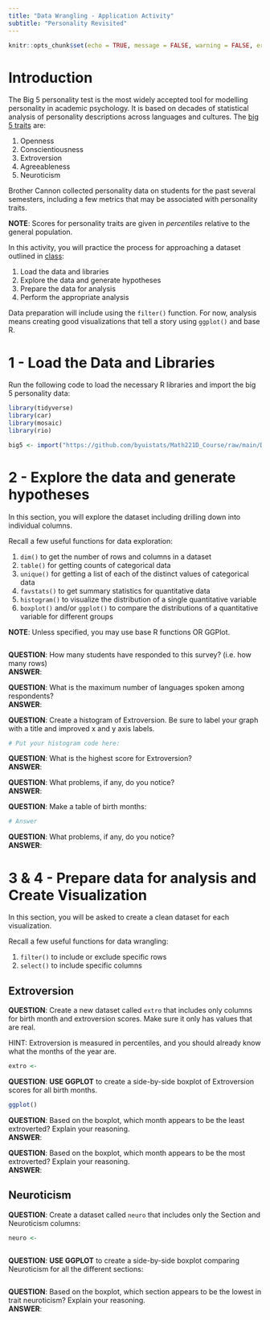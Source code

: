 ```yaml
---
title: "Data Wrangling - Application Activity"
subtitle: "Personality Revisited"
---
```

```r
knitr::opts_chunk$set(echo = TRUE, message = FALSE, warning = FALSE, error = TRUE)
```


# Introduction

The Big 5 personality test is the most widely accepted tool for modelling personality in academic psychology.  It is based on decades of statistical analysis of personality descriptions across languages and cultures.  The [big 5 traits](https://en.wikipedia.org/wiki/Big_Five_personality_traits)  are:

1. Openness
2. Conscientiousness
3. Extroversion
4. Agreeableness
5. Neuroticism

Brother Cannon collected personality data on students for the past several semesters, including a few metrics that may be associated with personality traits.  

__NOTE__:  Scores for personality traits are given in *percentiles* relative to the general population.  

In this activity, you will practice the process for approaching a dataset outlined in [class](https://byuistats.github.io/Math221D_Course/2-Tidy_Data/05-Exploring_New_Data_with_Tidyverse.html):

  1. Load the data and libraries
  2. Explore the data and generate hypotheses
  3. Prepare the data for analysis
  4. Perform the appropriate analysis
  
Data preparation will include using the `filter()` function.  For now, analysis means creating good visualizations that tell a story using `ggplot()` and base R.  

# 1 - Load the Data and Libraries

Run the following code to load the necessary R libraries and import the big 5 personality data:  

```r
library(tidyverse)
library(car)
library(mosaic)
library(rio)

big5 <- import("https://github.com/byuistats/Math221D_Course/raw/main/Data/All_class_combined_personality_data.csv") %>% tibble()

```


# 2 - Explore the data and generate hypotheses

In this section, you will explore the dataset including drilling down into individual columns.  

Recall a few useful functions for data exploration:

1. `dim()` to get the number of rows and columns in a dataset
2. `table()` for getting counts of categorical data
3. `unique()` for getting a list of each of the distinct values of categorical data
4. `favstats()` to get summary statistics for quantitative data
5. `histogram()` to visualize the distribution of a single quantitative variable
6. `boxplot()` and/or `ggplot()` to compare the distributions of a quantitative variable for different groups

__NOTE__:  Unless specified, you may use base R functions OR GGPlot.  

```r

```


__QUESTION__:  How many students have responded to this survey? (i.e. how many rows)  
__ANSWER__:  

__QUESTION__:  What is the maximum number of languages spoken among respondents?  
__ANSWER__:  

__QUESTION__:  Create a histogram of Extroversion. Be sure to label your graph with a title and improved x and y axis labels.   
```r
# Put your histogram code here:  

```


__QUESTION__:  What is the highest score for Extroversion?      
__ANSWER__:  

__QUESTION__:  What problems, if any, do you notice?  
__ANSWER__:  

__QUESTION__:  Make a table of birth months:
```r
# Answer

```

__QUESTION__:  What problems, if any, do you notice?  
__ANSWER__:  



# 3 & 4 - Prepare data for analysis and Create Visualization

In this section, you will be asked to create a clean dataset for each visualization.  

Recall a few useful functions for data wrangling:

1. `filter()` to include or exclude specific rows
2. `select()` to include specific columns

## Extroversion

__QUESTION__:  Create a new dataset called `extro` that includes only columns for birth month and extroversion scores.  Make sure it only has values that are real.  

HINT: Extroversion is measured in percentiles, and you should already know what the months of the year are.

```r

extro <- 

```

__QUESTION__:  **USE GGPLOT** to create a side-by-side boxplot of Extroversion scores for all birth months.

```r

ggplot()

```

__QUESTION__:  Based on the boxplot, which month appears to be the least extroverted?  Explain your reasoning.  
__ANSWER__:  

__QUESTION__:    Based on the boxplot, which month appears to be the most extroverted?  Explain your reasoning.  
__ANSWER__:  


## Neuroticism

__QUESTION__:  Create a dataset called `neuro` that includes only the Section and Neuroticism columns:  

```r

neuro <- 
  
```

__QUESTION__:  **USE GGPLOT** to create a side-by-side boxplot comparing Neuroticism for all the different sections:

```r


```

__QUESTION__:    Based on the boxplot, which section appears to be the lowest in trait neuroticism?  Explain your reasoning.  
__ANSWER__:  

